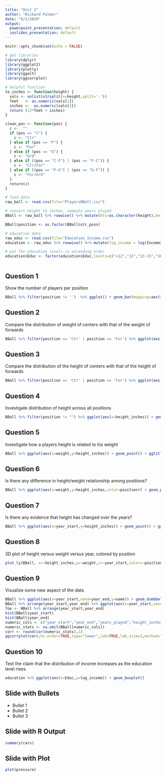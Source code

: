 ```yaml
---
title: "Unit 2"
author: "Richard Palmer"
date: "9/2/2019"
output:
  powerpoint_presentation: default
  ioslides_presentation: default
---
```


```r
knitr::opts_chunk$set(echo = FALSE)
```

```r
# get libraries
library(dplyr)
library(ggplot2)
library(plotly)
library(ggalt)
library(ggcorrplot)

# helpful function
to_inches <- function(height) {
  vals <- unlist(strsplit(x=height,split='-'))
  feet   <- as.numeric(vals[1])
  inches <-  as.numeric(vals[2])
  return (12*feet + inches)
}

clean_pos <- function(pos) {
  c <-  ""
  if (pos == "C") {
    c <- "Ctr"
  } else if (pos == "F") {
    c <- "For"
  } else if (pos == "G") {
    c <- "Grd"
  } else if ((pos == "C-F") | (pos == "F-C")) {
    c <- "Ctr/For"
  } else if ((pos == "F-G") | (pos == "G-F")) {
    c <- "For/Grd"
  }
  return(c)
}

# load data
raw_ball <- read.csv(file="PlayersBBall.csv")

# convert height to inches, compute years played
BBall <- raw_ball %>% rowwise() %>% mutate(htc=as.character(height),height_inches=to_inches(htc)) %>% mutate(years_played = year_end - year_start + 1) %>% mutate(str_posn =clean_pos(position))

BBall$position <- as.factor(BBall$str_posn)

# education data
raw_educ <- read.csv(file="Education_Income.csv")
education <- raw_educ %>% rowwise() %>% mutate(log_income = log(Income2005))

# put the education levels in ascending order
education$Educ <- factor(education$Educ,levels=c("<12","12","13-15","16",">16"))



```
## Question 1
Show the number of players per position
```r
BBall %>% filter(position != '')  %>% ggplot() + geom_bar(mapping=aes(x=position)) + ggtitle("Count per position")

```

## Question 2
Compare the distribution of weight of centers with that of the weight of forwards
```r
BBall %>% filter(position == 'Ctr' | position == 'For') %>% ggplot(aes(x=weight)) + geom_histogram(bins=20) + ggtitle("Distribution of Weight for Centers and Forwards") + facet_wrap(~position)

```

## Question 3
Compare the distribution of the height of centers with that of the height of forwards
```r
BBall %>% filter(position == 'Ctr' | position == 'For') %>% ggplot(aes(x=height_inches)) + geom_histogram(bins=20) + ggtitle("Distribution of Height for Centers and Forwards") + facet_wrap(~position)
```

## Question 4
Investigate distribution of height across all positions
```r
BBall %>% filter(position != "") %>% ggplot(aes(x=height_inches)) + geom_histogram(bins=20) + ggtitle("Distribution of Height for all positions") + facet_wrap(~position)
```

## Question 5
Investigate how a players height is related to his weight
```r
BBall %>% ggplot(aes(x=weight,y=height_inches)) + geom_point() + ggtitle("Height versus Weight");
```

## Question 6
Is there any difference in height/weight relationship among positions?
```r
BBall %>% ggplot(aes(x=weight,y=height_inches,color=position)) + geom_point() + ggtitle("Height versus Weight");
```

## Question 7
Is there any evidence that height has changed over the years?
```r
BBall %>% ggplot(aes(x=year_start,y=height_inches)) + geom_point() + ggtitle("Height versus starting year")
```
## Question 8
3D plot of height versus weight versus year, colored by position
```r
plot_ly(BBall, x=~height_inches,y=~weight,z=~year_start,color=~position,size=1) %>% add_markers %>% layout(scene=list(xaxis=list(title="Height"),yaxis=list(title="Weight"),zaxis=list(title="Start Year")))
```

## Question 9
Visualize some new aspect of the data
```r
BBall %>% ggplot(aes(x=year_start,xend=year_end,y=name)) + geom_dumbbell()
BBall %>% arrange(year_start,year_end) %>% ggplot(aes(x=year_start,xend=year_end,y=name)) + geom_dumbbell()
foo <- BBall %>% arrange(year_start,year_end)
hist(BBall$year_start)
hist(BBall$year_end)
numeric_cols <- c("year_start","year_end","years_played","height_inches","weight")
numeric_stats <- na.omit(BBall[numeric_cols])
corr <- round(cor(numeric_stats),1)
ggcorrplot(corr,hc.order=TRUE,type="lower",lab=TRUE,lab_size=3,method="circle")
```

## Question 10
Test the claim that the distribution of income increases as the education level rises.
```r
education %>% ggplot(aes(x=Educ,y=log_income)) + geom_boxplot()
```

## Slide with Bullets

- Bullet 1
- Bullet 2
- Bullet 3

## Slide with R Output

```r
summary(cars)
```

## Slide with Plot

```r
plot(pressure)
```


